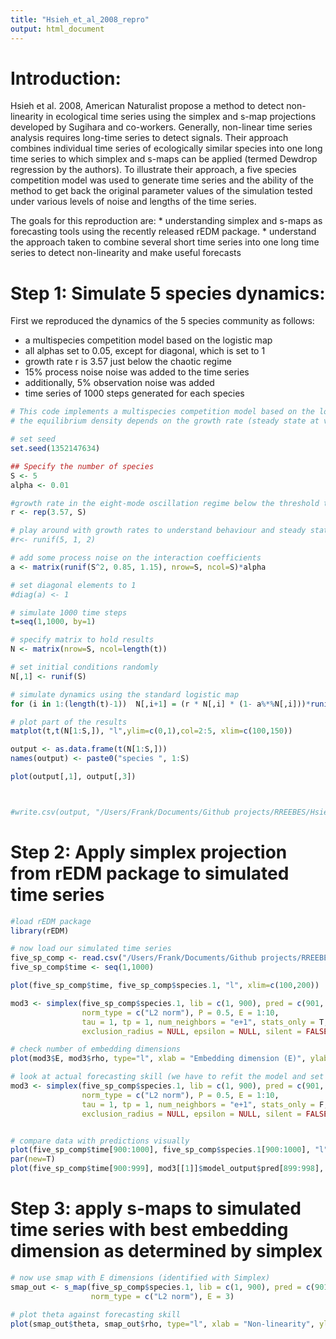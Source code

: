 ```yaml
---
title: "Hsieh_et_al_2008_repro"
output: html_document
---
```


# Introduction:

Hsieh et al. 2008, American Naturalist propose a method to detect non-linearity in ecological time series using the simplex and s-map projections developed by Sugihara and co-workers. Generally, non-linear time series analysis requires long-time series to detect signals. Their approach combines individual time series of ecologically similar species into one long time series to which simplex and s-maps can be applied (termed Dewdrop regression by the authors). To illustrate their approach, a five species competition model was used to generate time series and the ability of the method to get back the original parameter values of the simulation tested under various levels of noise and lengths of the time series.

The goals for this reproduction are:
* understanding simplex and s-maps as forecasting tools using the recently released rEDM package.
* understand the approach taken to combine several short time series into one long time series to detect non-linearity and make useful forecasts

# Step 1: Simulate 5 species dynamics:

First we reproduced the dynamics of the 5 species community as follows:

* a multispecies competition model based on the logistic map
* all alphas set to 0.05, except for diagonal, which is set to 1
* growth rate r is 3.57 just below the chaotic regime
* 15% process noise noise was added to the time series
* additionally, 5% observation noise was added
* time series of 1000 steps generated for each species

```r
# This code implements a multispecies competition model based on the logistic map (https://en.wikipedia.org/wiki/Logistic_map)
# the equilibrium density depends on the growth rate (steady state at values between 1 and 2, extinction below 1, chaos > 3.7, fluctuations > 3)

# set seed
set.seed(1352147634)

## Specify the number of species
S <- 5
alpha <- 0.01

#growth rate in the eight-mode oscillation regime below the threshold to chaos
r <- rep(3.57, S)

# play around with growth rates to understand behaviour and steady state
#r<- runif(5, 1, 2)

# add some process noise on the interaction coefficients
a <- matrix(runif(S^2, 0.85, 1.15), nrow=S, ncol=S)*alpha

# set diagonal elements to 1
#diag(a) <- 1

# simulate 1000 time steps
t=seq(1,1000, by=1)

# specify matrix to hold results
N <- matrix(nrow=S, ncol=length(t))

# set initial conditions randomly
N[,1] <- runif(S)

# simulate dynamics using the standard logistic map
for (i in 1:(length(t)-1))  N[,i+1] = (r * N[,i] * (1- a%*%N[,i]))*runif(1,0.95,1.05)

# plot part of the results
matplot(t,t(N[1:S,]), "l",ylim=c(0,1),col=2:5, xlim=c(100,150))

output <- as.data.frame(t(N[1:S,]))
names(output) <- paste0("species ", 1:S)

plot(output[,1], output[,3])



#write.csv(output, "/Users/Frank/Documents/Github projects/RREEBES/Hsieh_et_al_2008/data/5sp_comp_sim_data.csv", row.names=F)

```

# Step 2: Apply simplex projection from rEDM package to simulated time series

```r

#load rEDM package
library(rEDM)

# now load our simulated time series
five_sp_comp <- read.csv("/Users/Frank/Documents/Github projects/RREEBES/Hsieh_et_al_2008/data/5sp_comp_sim_data.csv")
five_sp_comp$time <- seq(1,1000)

plot(five_sp_comp$time, five_sp_comp$species.1, "l", xlim=c(100,200))

mod3 <- simplex(five_sp_comp$species.1, lib = c(1, 900), pred = c(901, NROW(five_sp_comp$species.1)),
                norm_type = c("L2 norm"), P = 0.5, E = 1:10,
                tau = 1, tp = 1, num_neighbors = "e+1", stats_only = T,
                exclusion_radius = NULL, epsilon = NULL, silent = FALSE)

# check number of embedding dimensions
plot(mod3$E, mod3$rho, type="l", xlab = "Embedding dimension (E)", ylab="Forecast skill (rho)")

# look at actual forecasting skill (we have to refit the model and set stats_only to FALSE)
mod3 <- simplex(five_sp_comp$species.1, lib = c(1, 900), pred = c(901, NROW(five_sp_comp$species.1)),
                norm_type = c("L2 norm"), P = 0.5, E = 1:10,
                tau = 1, tp = 1, num_neighbors = "e+1", stats_only = F,
                exclusion_radius = NULL, epsilon = NULL, silent = FALSE)


# compare data with predictions visually
plot(five_sp_comp$time[900:1000], five_sp_comp$species.1[900:1000], "l", ylim=c(0,1), xlim=c(900,1000))
par(new=T)
plot(five_sp_comp$time[900:999], mod3[[1]]$model_output$pred[899:998], "l", col="red", ylim=c(0,1), xlim=c(900,1000))
```

# Step 3: apply s-maps to simulated time series with best embedding dimension as determined by simplex

```r
# now use smap with E dimensions (identified with Simplex)
smap_out <- s_map(five_sp_comp$species.1, lib = c(1, 900), pred = c(901,NROW(five_sp_comp$species.1)),
                  norm_type = c("L2 norm"), E = 3)

# plot theta against forecasting skill
plot(smap_out$theta, smap_out$rho, type="l", xlab = "Non-linearity", ylab="Forecast skill (rho)")
```


